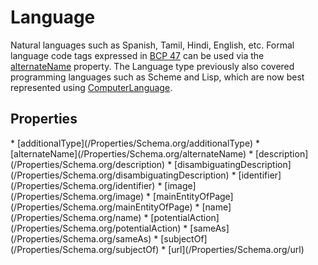   
# Language

Natural languages such as Spanish, Tamil, Hindi, English, etc. Formal language code tags expressed in <a href="https://en.wikipedia.org/wiki/IETF_language_tag">BCP 47</a> can be used via the <a class="localLink" href="/alternateName">alternateName</a> property. The Language type previously also covered programming languages such as Scheme and Lisp, which are now best represented using <a class="localLink" href="/ComputerLanguage">ComputerLanguage</a>.

## Properties

<Grid>
* [additionalType](/Properties/Schema.org/additionalType)
* [alternateName](/Properties/Schema.org/alternateName)
* [description](/Properties/Schema.org/description)
* [disambiguatingDescription](/Properties/Schema.org/disambiguatingDescription)
* [identifier](/Properties/Schema.org/identifier)
* [image](/Properties/Schema.org/image)
* [mainEntityOfPage](/Properties/Schema.org/mainEntityOfPage)
* [name](/Properties/Schema.org/name)
* [potentialAction](/Properties/Schema.org/potentialAction)
* [sameAs](/Properties/Schema.org/sameAs)
* [subjectOf](/Properties/Schema.org/subjectOf)
* [url](/Properties/Schema.org/url)
</Grid>

